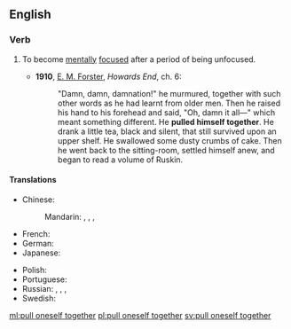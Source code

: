 ==English==

===Verb===
{{head|en|verb|head=[[pull]] [[oneself]] [[together]]}}

# {{context|idiomatic|lang=en}} To become [[mentally]] [[focused]] after a period of being unfocused.
#* '''1910''', [[w:E. M. Forster|E. M. Forster]], ''Howards End'', ch. 6:
#*: "Damn, damn, damnation!" he murmured, together with such other words as he had learnt from older men. Then he raised his hand to his forehead and said, "Oh, damn it all—" which meant something different. He '''pulled himself together'''. He drank a little tea, black and silent, that still survived upon an upper shelf. He swallowed some dusty crumbs of cake. Then he went back to the sitting-room, settled himself anew, and began to read a volume of Ruskin.

====Translations====
{{trans-top|to become mentally focused after a period of being unfocused}}
* Chinese:
*: Mandarin: {{t|cmn|振作起來|sc=Hani}}, {{t|cmn|振作起来|tr=zhènzuò qǐlái|sc=Hani}}, {{t|cmn|鎮定下來|sc=Hani}}, {{t|cmn|镇定下来|tr=zhèndìng xiàlái|sc=Hani}}
* French: {{t|fr|se ressaisir}}
* German: {{t-|de|sich zusammenreißen}}
* Japanese: {{t-|ja|気を取り直す|tr=きをとりなおす, ki o torinaosu|sc=Jpan}}
{{trans-mid}}
* Polish: {{t-|pl|brać się w garść}}
* Portuguese: {{t-|pt|recompor-se}}
* Russian: {{t-|ru|приходить в себя|tr=prixodít' v sebjá|sc=Cyrl}} {{impf}}, {{t+|ru|прийти в себя|tr=prijtí v sebjá|sc=Cyrl}} {{pf.}}, {{t+|ru|собираться|tr=sobirát'sja|sc=Cyrl}} {{impf}}, {{t+|ru|собраться|tr=sobrát'sja|sc=Cyrl}} {{pf.}}
* Swedish: {{t-|sv|samla sig}}
{{trans-bottom}}

[[ml:pull oneself together]]
[[pl:pull oneself together]]
[[sv:pull oneself together]]
